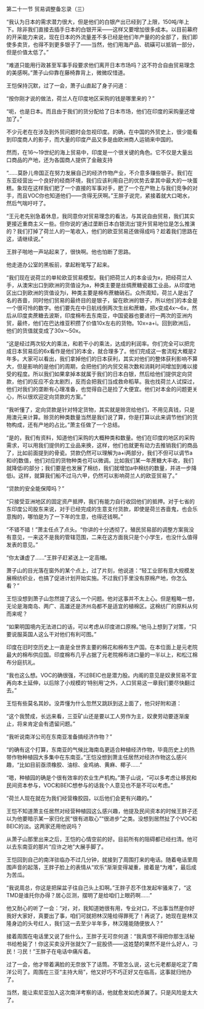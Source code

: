 

第二十一节 贸易调整备忘录（三）

“我认为日本的需求潜力很大，但是他们的白银产出已经到了上限，150吨/年上下。除非我们直接去插手日本的白银开采――这样又要增加很多成本。以目前幕府的开采能力来说，现在日本的外流量差不多已经是他们年产量的的全部了，我们即使多卖货，也得不到更多银子了――当然，他们用海产品、硫磺可以抵销一部分，但是价值太低了。”

“难道只能用行政甚至军事手段要求他们离开日本市场吗？这不符合自由贸易理念的美感啊。”萧子山仰靠在藤椅靠背上，微微叹惜道。

王恺保持沉默，过了一会，萧子山直起了身子问道：

“按你刚才说的做法，荷兰人在印度地区采购的钱是哪里来的？”

“呃，也是日本。而且由于我们的货分配给了日本市场，他们在印度的采购量还增加了。”

不少元老在在涉及到外贸问题时会忽视印度。的确，在中国的外贸史上，很少能看到印度商人的影子，而大量的印度产品又多是由欧洲商人运销来中国的。

然而，在16～19世纪的海上贸易中，印度是一个很关键的角色。它不仅是大量出口商品的产地，还为各国商人提供了金融支持

“……莫卧儿帝国正在努力发展自己的经济作物产业，不介意多赚些银子。我们在东亚经营出一个良好的经商环境，我们应该利用自己的优势去拿其中最大的一块蛋糕。象现在这样我们肥了一个直接的军事对手，肥了一个在产物上与我们竞争的对手，而且VOC你也知道他们――贪得无厌啊。”王胖子说完，紧接着就大口喝水，然后气喘吁吁了。

“王元老先别急着休息，我同意你对贸易理念的看法，与其说自由贸易，我们其实更接近重商主义一些。但你说的‘通过垄断日本白银流出’提升贸易地位是怎么推演的？我们打掉了荷兰人的一笔收入，他们的欧亚贸易还做得成吗？趁着我们思路在这，请继续说。”

王胖子啪地一声站起来了，很快啊。他也怕断了思路。

他走道办公室的黑板前，拿起粉笔写了起来。

“我们现在说荷兰的单轮欧亚贸易模型。我们把荷兰人的本金设为x，把经荷兰人手，从澳宋出口到欧洲的货值设为a，种类主要是丝绸蔗糖瓷器工业品，从印度地区出口到欧洲的货值设为i，种类主要是棉布蔗糖硝石。众所周知，荷兰人是出了名的吝啬，同时他们贸易的最终目的是银子，留在欧洲的银子，所以他们的本金是一个很可怜的数字。他们要先在中日航线倒两次生丝和蔗糖，把x变成4x～6x，然后从印度卖蔗糖去波斯，印度棉布去东南亚，中国瓷器也要进行一两次的亚洲内贸，最终，他们在巴达维亚积攒了价值10x左右的货物。10x=a+i。回到欧洲后，他们的货值就变成了30x～50x。

“这是经过两次较大的乘法，和若干小的乘法，达成的利润率。你们完全可以把完成日本贸易后的6x看作是他们的本金，就合理多了。他们完成这一套流程大概是2年多。大家可以看出，我们拿掉他们的日本获利，其实对他们的整体获利影响不算大，但是影响的是他们的周期，会把他们的内贸交易次数和消耗时间增加到难以接受的程度。所以我们如果拿掉本就属于我们的日本白银，然后给他们提供定向贷款，他们的反应不会太剧烈，反而会把我们当成救命稻草。我也找荷兰人试探过，他们对我们的垄断有心理准备，也觉得自己是捡了大便宜。他们对本金的问题更关心，所以很欢迎定向贷款的方案。”

“我听懂了，定向贷款是针对特定货物，其实就是赊货给他们，不用见真钱，只是用澳元来计算。赊货的种类数量当然是我们说了算，你是打算以此来调节他们的货物构成，还有产地的占比。”萧主任做了一个总结。

“是的，我们有资料，知道他们采购的大概种类和数量。他们在印度的地区的采购需求，可以用我们提供的工业品来换，这样，他们也就更有动力去推销我们的商品了，比如前面提到的骨瓷。贷款仍然可以理解为a+i两部分，我们不但可以调节a和i的数值，他们对应的货物种类也可以微调。比如我们某一年蔗糖大丰收，我们就降低i的部分；我们要是也发展了棉纺，我们就增加a中棉纺的数量，并进一步降低i。这样，就算我们船不过马六甲，仍然可以影响荷兰人的欧亚贸易了。”

“贷款的安全能保障吗？”

“只接受亚洲地区的固定资产抵押，我们有能力自行收回他们的抵押。对于七省的东印度公司股东来说，对于已经完成的生意支付货款，即使是荷兰吝啬鬼，也会乐意掏的，哪怕是为了一下年的生意，也得还钱啊。”

“不错不错！”萧主任点了点头。“你讲的十分透彻了。殖民贸易部的调整方案我没有意见，一来这不是我的管辖范围，二来在这方面我只是个小学生，也没什么值得发表的意见。”

“你太谦虚了……”王胖子赶紧送上一定高帽。

萧子山的目光落在窗外的某个点上，过了片刻，他说道：“轻工业部有意大规模发展棉纺织业，也搞了促进计划开始实施。不过我们手里没有原棉产地，你怎么看？”

王恺没想到萧子山忽然提了这么一个问题。他对这事并不太上心。但是粗略一想，无论是海南岛、两广、高雄还是济州岛都不是适宜的植棉区。这棉纺厂的原料从何而来呢？

“如果明国境内无法进口的话，可以考虑从印度进口原棉。”他马上想到了对策，“只要说服英国人这么干对他们有利可图。”

印度在旧时空历史上一直是全世界主要的棉花和棉布生产国。在本位面上是元老院最大的棉布供应国。印度棉布几乎占据了元老院棉布进口量的一半以上，和松江棉布分庭抗礼。

“我也这么想。VOC的确很强，不过BEIC也是潜力股。内阁的意见是奴隶贸易不宜再向本土延伸，以后除了小规模的‘特别用’之外，人口贸易这一章我们要尽快翻过去。”

王恺有些莫名其妙。没弄懂为什么忽然又跳跃到这上面了，他只好附和道：

“这个我赞成，长远来看，三亚矿山还是要以工人劳作为主，奴隶劳动要逐渐废止，将来肯定会有遗留问题。”

“我听说南洋公司在东南亚准备搞经济作物？”

“的确有这个打算，东南亚的气候比海南岛更适合种植经济作物，毕竟历史上的热带作物种植园大多集中在东南亚。”王恺没想到萧主任居然对经济作物这么感兴趣，“比如目前亟须橡胶、油棕、金鸡纳、黄麻、椰子……”

“嗯，种植园的确是个很有效率的农业生产机构。”萧子山说，“可以多考虑让移民和民间资本参与，VOC和BEIC想参与的话我个人意见也不是不可以考虑。”

“荷兰人现在就在为我们经营橡胶园，以后他们会更有兴趣的。”

王恺不知道萧主任居然对经营种植园这么感兴趣，他提及民间资本的时候王胖子还以为他要暗示某一家归化民“很有进取心”“很进步”之类。没想到居然扯了个VOC和BEIC的淡。这两家还用他说吗？

从萧子山那里出来之后，王恺的心情空前的好。目前所有的阻碍都已经扫清。他可以去东南亚的那片“应许之地”大展手脚了。

王恺回到自己的南洋驻临办不过几分钟，就接到了周围打来的电话。随着电话里周围声音的起落，王胖子脸上的表情从“欢乐”渐渐变得凝重，接着是“为难”，最后成为苦瓜。

“我说周总，你这是把屎盆子往自己头上扣啊。”王胖子忍不住发起牢骚来了，“这TMD是谁托你办得？居心叵测，摆明了是给咱们上眼药啊……”

他又耐心的听了一会：“对，对，我知道她很有用，专业对口，不出事当然是你好我好大家好，真要出了事，咱们可就把林汉隆给得罪死了！再说了，她现在是林汉隆身边的头号红人，我们这一去至少半年多，林汉隆能随便放人？”

接着周围在电话里又说了些什么，王胖子无可奈何道：“我真恨不得把你那生活秘书给枪毙了！你这买卖没开张就欠了一屁股债――这姓楚的果然不是什么好人，刁民！刁民！”王胖子在电话中痛斥着。

过了一会，他才带着满脸的无奈放下了话筒。不管怎么说，这七元老都是吃定了南洋公司了。周围在三亚“主持大局”，他又好巧不巧正好又在临高，这事就归他办了。

当然，能让索尼亚加入这次南洋考察的话，他就愈发如虎添翼了。只是风险是太大了。

